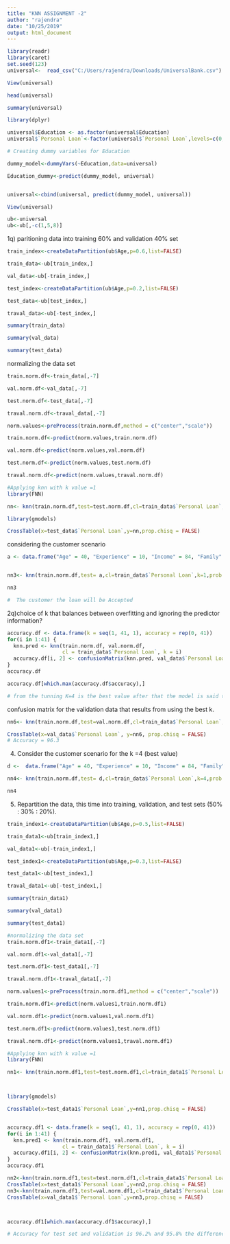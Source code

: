 ---
title: "KNN ASSIGNMENT -2"
author: "rajendra"
date: "10/25/2019"
output: html_document
---

```{r}

library(readr)
library(caret)
set.seed(123)
universal<-  read_csv("C:/Users/rajendra/Downloads/UniversalBank.csv")

View(universal)

head(universal)

summary(universal)

library(dplyr)

universal$Education <- as.factor(universal$Education)
universal$`Personal Loan`<-factor(universal$`Personal Loan`,levels=c(0,1),labels = c("Deny","Accept"))

# Creating dummy variables for Education

dummy_model<-dummyVars(~Education,data=universal)

Education_dummy<-predict(dummy_model, universal)


universal<-cbind(universal, predict(dummy_model, universal))

View(universal)

ub<-universal
ub<-ub[,-c(1,5,8)]
```


1q) paritioning data into training  60% and validation 40% set

```{r}

train_index<-createDataPartition(ub$Age,p=0.6,list=FALSE)

train_data<-ub[train_index,]

val_data<-ub[-train_index,]

test_index<-createDataPartition(ub$Age,p=0.2,list=FALSE)

test_data<-ub[test_index,]

traval_data<-ub[-test_index,]

summary(train_data)

summary(val_data)

summary(test_data)


```

normalizing the data set


```{r}

train.norm.df<-train_data[,-7]

val.norm.df<-val_data[,-7]

test.norm.df<-test_data[,-7]

traval.norm.df<-traval_data[,-7]

norm.values<-preProcess(train.norm.df,method = c("center","scale"))

train.norm.df<-predict(norm.values,train.norm.df)

val.norm.df<-predict(norm.values,val.norm.df)

test.norm.df<-predict(norm.values,test.norm.df)

traval.norm.df<-predict(norm.values,traval.norm.df)


```


```{r}
#Applying knn with k value =1
library(FNN)

nn<- knn(train.norm.df,test=test.norm.df,cl=train_data$`Personal Loan`,k=1,prob = TRUE)

library(gmodels)

CrossTable(x=test_data$`Personal Loan`,y=nn,prop.chisq = FALSE)
```

considering the customer scenario


```{r}

a <- data.frame("Age" = 40, "Experience" = 10, "Income" = 84, "Family" = 2, "CCAvg" = 2, "Education.1"= 0, "Education.2"= 1, "Education.3"= 0 , "Mortgage" = 0, "Securities Account" = 0, "CD Account" = 0, "Online" = 1,"Credit Card" = 1)


nn3<- knn(train.norm.df,test= a,cl=train_data$`Personal Loan`,k=1,prob = TRUE)

nn3

#  The customer the loan will be Accepted
```

2q)choice of k that balances between overfitting and ignoring the predictor information?

```{r}

accuracy.df <- data.frame(k = seq(1, 41, 1), accuracy = rep(0, 41))
for(i in 1:41) {
  knn.pred <- knn(train.norm.df, val.norm.df, 
                  cl = train_data$`Personal Loan`, k = i)
  accuracy.df[i, 2] <- confusionMatrix(knn.pred, val_data$`Personal Loan`)$overall[1] 
}
accuracy.df

accuracy.df[which.max(accuracy.df$accuracy),]

# from the tunning K=4 is the best value after that the model is said to be underfit for the model


```

confusion matrix for the validation data that results from using the best k.

```{r}

nn6<- knn(train.norm.df,test=val.norm.df,cl=train_data$`Personal Loan`,k=4,prob = TRUE)

CrossTable(x=val_data$`Personal Loan`, y=nn6, prop.chisq = FALSE)
# Accuracy = 96.3
```

4) Consider the customer scenario for the k =4 (best value) 
```{r}
d <-  data.frame("Age" = 40, "Experience" = 10, "Income" = 84, "Family" = 2, "CCAvg" = 2, "Education.1"= 0, "Education.2"= 1, "Education.3"= 0 , "Mortgage" = 0, "Securities Account" = 0, "CD Account" = 0, "Online" = 1,"Credit Card" = 1)

nn4<- knn(train.norm.df,test= d,cl=train_data$`Personal Loan`,k=4,prob = TRUE)

nn4


```

5) Repartition the data, this time into training, validation, and test sets (50% : 30% : 20%).
```{r}
train_index1<-createDataPartition(ub$Age,p=0.5,list=FALSE)

train_data1<-ub[train_index1,]

val_data1<-ub[-train_index1,]

test_index1<-createDataPartition(ub$Age,p=0.3,list=FALSE)

test_data1<-ub[test_index1,]

traval_data1<-ub[-test_index1,]

summary(train_data1)

summary(val_data1)

summary(test_data1)

#normalizing the data set
train.norm.df1<-train_data1[,-7]

val.norm.df1<-val_data1[,-7]

test.norm.df1<-test_data1[,-7]

traval.norm.df1<-traval_data1[,-7]

norm.values1<-preProcess(train.norm.df1,method = c("center","scale"))

train.norm.df1<-predict(norm.values1,train.norm.df1)

val.norm.df1<-predict(norm.values1,val.norm.df1)

test.norm.df1<-predict(norm.values1,test.norm.df1)

traval.norm.df1<-predict(norm.values1,traval.norm.df1)

#Applying knn with k value =1
library(FNN)

nn1<- knn(train.norm.df1,test=test.norm.df1,cl=train_data1$`Personal Loan`,k=1,prob = TRUE)



library(gmodels)

CrossTable(x=test_data1$`Personal Loan`,y=nn1,prop.chisq = FALSE)


accuracy.df1 <- data.frame(k = seq(1, 41, 1), accuracy = rep(0, 41))
for(i in 1:41) {
  knn.pred1 <- knn(train.norm.df1, val.norm.df1, 
                  cl = train_data1$`Personal Loan`, k = i)
  accuracy.df1[i, 2] <- confusionMatrix(knn.pred1, val_data1$`Personal Loan`)$overall[1] 
}
accuracy.df1

nn2<-knn(train.norm.df1,test=test.norm.df1,cl=train_data1$`Personal Loan`,k=4,prob = TRUE)
CrossTable(x=test_data1$`Personal Loan`,y=nn2,prop.chisq = FALSE)
nn3<-knn(train.norm.df1,test=val.norm.df1,cl=train_data1$`Personal Loan`,k=4,prob = TRUE)
CrossTable(x=val_data1$`Personal Loan`,y=nn3,prop.chisq = FALSE)



accuracy.df1[which.max(accuracy.df1$accuracy),]

# Accuracy for test set and validation is 96.2% and 95.8% the difference is due to cross validation


```


